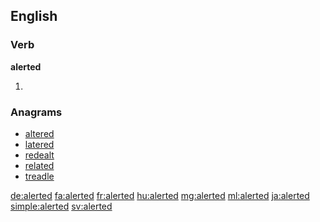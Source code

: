 ==English==

===Verb===
'''alerted'''

# {{past of|alert}}

===Anagrams===
* [[altered#English|altered]]
* [[latered#English|latered]]
* [[redealt#English|redealt]]
* [[related#English|related]]
* [[treadle#English|treadle]]

[[de:alerted]]
[[fa:alerted]]
[[fr:alerted]]
[[hu:alerted]]
[[mg:alerted]]
[[ml:alerted]]
[[ja:alerted]]
[[simple:alerted]]
[[sv:alerted]]